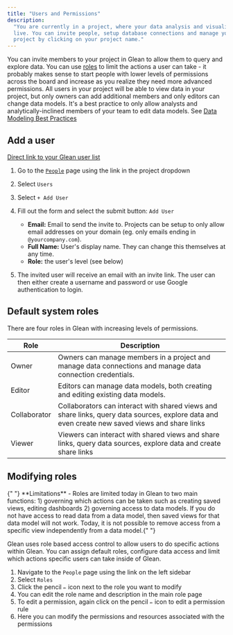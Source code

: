 ```yaml
---
title: "Users and Permissions"
description:
  "You are currently in a project, where your data analysis and visualization
  live. You can invite people, setup database connections and manage your
  project by clicking on your project name."
---
```


You can invite members to your project in Glean to allow them to query and
explore data. You can use [roles](/project-management/users-and-permissions) to
limit the actions a user can take - it probably makes sense to start people with
lower levels of permissions across the board and increase as you realize they
need more advanced permissions. All users in your project will be able to view
data in your project, but only owners can add additional members and only
editors can change data models. It's a best practice to only allow analysts and
analytically-inclined members of your team to edit data models. See
[Data Modeling Best Practices](/data-modeling/data-modeling-best-practices)

## Add a user

[Direct link to your Glean user list](https://glean.io/app/p/people)

1. Go to the [`People`](https://glean.io/app/p/people) page using the link in
   the project dropdown
2. Select `Users`
3. Select `+ Add User`
4. Fill out the form and select the submit button: `Add User`

   - **Email:** Email to send the invite to. Projects can be setup to only allow
     email addresses on your domain (eg. only emails ending in
     `@yourcompany.com`).
   - **Full Name:** User's display name. They can change this themselves at any
     time.
   - **Role:** the user's level (see below)

5. The invited user will receive an email with an invite link. The user can then
   either create a username and password or use Google authentication to login.

## Default system roles

There are four roles in Glean with increasing levels of permissions.

| Role         | Description                                                                                                                                    |
| ------------ | ---------------------------------------------------------------------------------------------------------------------------------------------- |
| Owner        | Owners can manage members in a project and manage data connections and manage data connection credentials.                                     |
| Editor       | Editors can manage data models, both creating and editing existing data models.                                                                |
| Collaborator | Collaborators can interact with shared views and share links, query data sources, explore data and even create new saved views and share links |
| Viewer       | Viewers can interact with shared views and share links, query data sources, explore data and create share links                                |

## Modifying roles

<Info>
  {" "}
  **Limitations** - Roles are limited today in Glean to two main functions: 1) governing
  which actions can be taken such as creating saved views, editing dashboards 2)
  governing access to data models. If you do not have access to read data from a
  data model, then saved views for that data model will not work. Today, it is not
  possible to remove access from a specific view independently from a data model.{" "}
</Info>

Glean uses role based access control to allow users to do specific actions
within Glean. You can assign default roles, configure data access and limit
which actions specific users can take inside of Glean.

1. Navigate to the `People` page using the link on the left sidebar
2. Select `Roles`
3. Click the pencil `✏️` icon next to the role you want to modify
4. You can edit the role name and description in the main role page
5. To edit a permission, again click on the pencil `✏️` icon to edit a
   permission rule
6. Here you can modify the permissions and resources associated with the
   permissions
